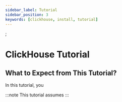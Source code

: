 ```yaml
---
sidebar_label: Tutorial
sidebar_position: 3
keywords: [clickhouse, install, tutorial]
---
```


<GatherCloudDetails/>;

# ClickHouse Tutorial

## What to Expect from This Tutorial?

In this tutorial, you 

:::note
This tutorial assumes
:::

